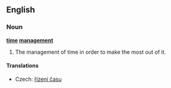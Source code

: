 ==English==
{{wikipedia}}

===Noun===
'''[[time]] [[management]]'''

# The management of time in order to make the most out of it.

====Translations====
{{trans-top|management of time}}
*Czech: [[řízení času]] {{n}}
{{trans-mid}}
{{trans-bottom}}